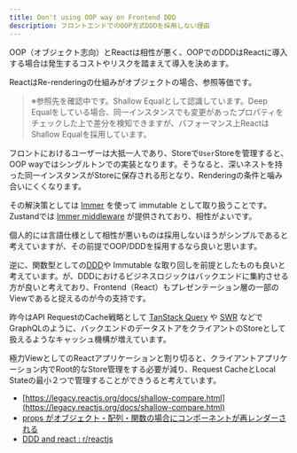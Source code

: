 ```yaml
---
title: Don't using OOP way on Frontend DDD
description: フロントエンドでのOOP方式DDDを採用しない理由
---
```


OOP（オブジェクト志向）とReactは相性が悪く、OOPでのDDDはReactに導入する場合は発生するコストやリスクを踏まえて導入を決めます。

ReactはRe-renderingの仕組みがオブジェクトの場合、参照等価です。

> ※参照先を確認中です。Shallow Equalとして認識しています。Deep Equalをしている場合、同一インスタンスでも変更があったプロパティをチェックした上で差分を検知できますが、パフォーマンス上ReactはShallow Equalを採用しています。

フロントにおけるユーザーは大抵一人であり、Storeで`User`Storeを管理すると、OOP wayではシングルトンでの実装となります。そうなると、深いネストを持った同一インスタンスがStoreに保存される形となり、Renderingの条件と噛み合いにくくなります。

その解決策としては [Immer](https://immerjs.github.io/immer/) を使って immutable として取り扱うことです。Zustandでは [Immer middleware](https://zustand.docs.pmnd.rs/integrations/immer-middleware) が提供されており、相性がよいです。

個人的には言語仕様として相性が悪いものは採用しないほうがシンプルであると考えていますが、その前提でOOP/DDDを採用するなら良いと思います。

逆に、関数型としての[DDD](https://wiki.nitaking.dev/thoughts/DDD)や Immutable な取り回しを前提としたものも良いと考えています。が、DDDにおけるビジネスロジックはバックエンドに集約させる方が良いと考えており、Frontend（React）もプレゼンテーション層の一部のViewであると捉えるのが今の支持です。

昨今はAPI RequestのCache戦略として [TanStack Query](https://wiki.nitaking.dev/thoughts/TanStack-Query) や [SWR](https://wiki.nitaking.dev/thoughts/SWR) などでGraphQLのように、バックエンドのデータストアをクライアントのStoreとして扱えるようなキャッシュ機構が増えています。

極力ViewとしてのReactアプリケーションと割り切ると、クライアントアプリケーション内でRoot的なStore管理をする必要が減り、Request CacheとLocal Stateの最小２つで管理することができうると考えています。

* [https://legacy.reactjs.org/docs/shallow-compare.html](https://legacy.reactjs.org/docs/shallow-compare.html)
* [props がオブジェクト・配列・関数の場合にコンポーネントが再レンダーされる](https://ja.react.dev/reference/react/memo#my-component-rerenders-when-a-prop-is-an-object-or-array)
* [DDD and react : r/reactjs](https://www.reddit.com/r/reactjs/comments/1ar0g1e/ddd_and_react/)
